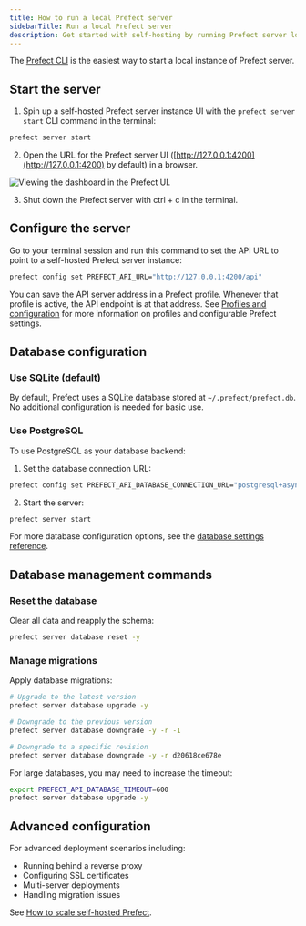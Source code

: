 ```yaml
---
title: How to run a local Prefect server
sidebarTitle: Run a local Prefect server
description: Get started with self-hosting by running Prefect server locally.
---
```


The [Prefect CLI](/v3/get-started/install) is the easiest way to start a local instance of Prefect server.

## Start the server

1. Spin up a self-hosted Prefect server instance UI with the `prefect server start` CLI command in the terminal:

```bash
prefect server start
```

2. Open the URL for the Prefect server UI ([http://127.0.0.1:4200](http://127.0.0.1:4200) by default) in a browser.

![Viewing the dashboard in the Prefect UI.](/v3/img/ui/self-hosted-server-dashboard.png)

3. Shut down the Prefect server with ctrl  +  c in the terminal.

## Configure the server

Go to your terminal session and run this command to set the API URL to point to a self-hosted Prefect server instance:

```bash
prefect config set PREFECT_API_URL="http://127.0.0.1:4200/api"
```

You can save the API server address in a Prefect profile. 
Whenever that profile is active, the API endpoint is at that address.
See [Profiles and configuration](/v3/develop/settings-and-profiles/) for more information on profiles and configurable Prefect settings.

## Database configuration

### Use SQLite (default)

By default, Prefect uses a SQLite database stored at `~/.prefect/prefect.db`. No additional configuration is needed for basic use.

### Use PostgreSQL

To use PostgreSQL as your database backend:

1. Set the database connection URL:

```bash
prefect config set PREFECT_API_DATABASE_CONNECTION_URL="postgresql+asyncpg://postgres:yourTopSecretPassword@localhost:5432/prefect"
```

2. Start the server:

```bash
prefect server start
```

For more database configuration options, see the [database settings reference](/v3/api-ref/settings-ref#database).

## Database management commands

### Reset the database

Clear all data and reapply the schema:

```bash
prefect server database reset -y
```

### Manage migrations

Apply database migrations:

```bash
# Upgrade to the latest version
prefect server database upgrade -y

# Downgrade to the previous version
prefect server database downgrade -y -r -1

# Downgrade to a specific revision
prefect server database downgrade -y -r d20618ce678e
```

For large databases, you may need to increase the timeout:

```bash
export PREFECT_API_DATABASE_TIMEOUT=600
prefect server database upgrade -y
```

## Advanced configuration

For advanced deployment scenarios including:
- Running behind a reverse proxy
- Configuring SSL certificates
- Multi-server deployments
- Handling migration issues

See [How to scale self-hosted Prefect](/v3/advanced/self-hosted).